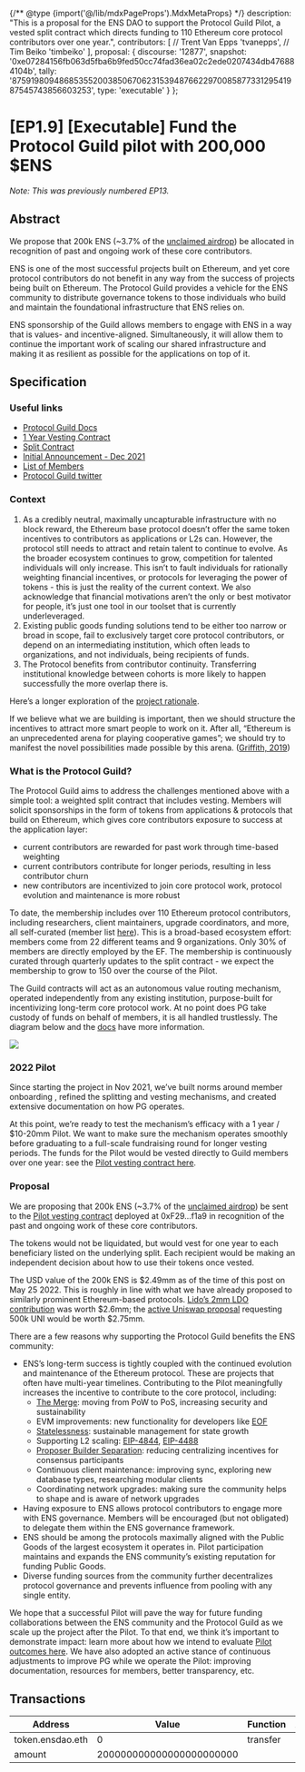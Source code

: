 {/** @type {import('@/lib/mdxPageProps').MdxMetaProps} */}
    description: "This is a proposal for the ENS DAO to support the Protocol Guild Pilot, a vested split contract which directs funding to 110 Ethereum core protocol contributors over one year.",
    contributors: [
        // Trent Van Epps
        'tvanepps',
        // Tim Beiko
        'timbeiko'
    ],
    proposal: {
        discourse: '12877',
        snapshot: '0xe07284156fb063d5fba6b9fed50cc74fad36ea02c2ede0207434db476884104b',
        tally: '8759198094868535520038506706231539487662297008587733129541987545743856603253',
        type: 'executable'
    }
};

# [EP1.9] [Executable] Fund the Protocol Guild pilot with 200,000 $ENS

_Note: This was previously numbered EP13._

## Abstract

We propose that 200k ENS (\~3.7% of the [unclaimed airdrop](https://twitter.com/ensdomains/status/1522066354387718144)) be allocated in recognition of past and ongoing work of these core contributors.

ENS is one of the most successful projects built on Ethereum, and yet core protocol contributors do not benefit in any way from the success of projects being built on Ethereum. The Protocol Guild provides a vehicle for the ENS community to distribute governance tokens to those individuals who build and maintain the foundational infrastructure that ENS relies on.

ENS sponsorship of the Guild allows members to engage with ENS in a way that is values- and incentive-aligned. Simultaneously, it will allow them to continue the important work of scaling our shared infrastructure and making it as resilient as possible for the applications on top of it.

## Specification

### Useful links

* [Protocol Guild Docs](https://protocol-guild.readthedocs.io/en/latest/index.html)
* [1 Year Vesting Contract](https://app.0xsplits.xyz/accounts/0xF29Ff96aaEa6C9A1fBa851f74737f3c069d4f1a9/)
* [Split Contract](https://app.0xsplits.xyz/accounts/0x84af3D5824F0390b9510440B6ABB5CC02BB68ea1/)
* [Initial Announcement - Dec 2021](https://stateful.mirror.xyz/mEDvFXGCKdDhR-N320KRtsq60Y2OPk8rHcHBCFVryXY)
* [List of Members](https://protocol-guild.readthedocs.io/en/latest/9-membership.html)
* [Protocol Guild twitter](https://twitter.com/ProtocolGuild)

### Context

1. As a credibly neutral, maximally uncapturable infrastructure with no block reward, the Ethereum base protocol doesn’t offer the same token incentives to contributors as applications or L2s can. However, the protocol still needs to attract and retain talent to continue to evolve. As the broader ecosystem continues to grow, competition for talented individuals will only increase. This isn’t to fault individuals for rationally weighting financial incentives, or protocols for leveraging the power of tokens - this is just the reality of the current context. We also acknowledge that financial motivations aren’t the only or best motivator for people, it’s just one tool in our toolset that is currently underleveraged.
2. Existing public goods funding solutions tend to be either too narrow or broad in scope, fail to exclusively target core protocol contributors, or depend on an intermediating institution, which often leads to organizations, and not individuals, being recipients of funds.
3. The Protocol benefits from contributor continuity. Transferring institutional knowledge between cohorts is more likely to happen successfully the more overlap there is.

Here’s a longer exploration of the [project rationale](https://protocol-guild.readthedocs.io/en/latest/1-proposal-rationale.html).

If we believe what we are building is important, then we should structure the incentives to attract more smart people to work on it. After all, “Ethereum is an unprecedented arena for playing cooperative games”; we should try to manifest the novel possibilities made possible by this arena. ([Griffith, 2019](https://medium.com/@virgilgr/ethereum-is-game-changing-technology-literally-d67e01a01cf8))

### What is the Protocol Guild?

The Protocol Guild aims to address the challenges mentioned above with a simple tool: a weighted split contract that includes vesting. Members will solicit sponsorships in the form of tokens from applications & protocols that build on Ethereum, which gives core contributors exposure to success at the application layer:

* current contributors are rewarded for past work through time-based weighting
* current contributors contribute for longer periods, resulting in less contributor churn
* new contributors are incentivized to join core protocol work, protocol evolution and maintenance is more robust

To date, the membership includes over 110 Ethereum protocol contributors, including researchers, client maintainers, upgrade coordinators, and more, all self-curated (member list [here](https://protocol-guild.readthedocs.io/en/latest/9-membership.html)). This is a broad-based ecosystem effort: members come from 22 different teams and 9 organizations. Only 30% of members are directly employed by the EF. The membership is continuously curated through quarterly updates to the split contract - we expect the membership to grow to 150 over the course of the Pilot.

The Guild contracts will act as an autonomous value routing mechanism, operated independently from any existing institution, purpose-built for incentivizing long-term core protocol work. At no point does PG take custody of funds on behalf of members, it is all handled trustlessly. The diagram below and the [docs](https://protocol-guild.readthedocs.io/en/latest/3-smart-contract.html) have more information.

![](/dao/proposals/1.9-1.png)

### 2022 Pilot

Since starting the project in Nov 2021, we’ve built norms around member onboarding , refined the splitting and vesting mechanisms, and created extensive documentation on how PG operates.

At this point, we’re ready to test the mechanism’s efficacy with a 1 year / $10-20mm Pilot. We want to make sure the mechanism operates smoothly before graduating to a full-scale fundraising round for longer vesting periods. The funds for the Pilot would be vested directly to Guild members over one year: see the [Pilot vesting contract here](https://app.0xsplits.xyz/accounts/0xF29Ff96aaEa6C9A1fBa851f74737f3c069d4f1a9/).

### Proposal

We are proposing that 200k ENS (\~3.7% of the [unclaimed airdrop](https://twitter.com/ensdomains/status/1522066354387718144)) be sent to the [Pilot vesting contract](https://app.0xsplits.xyz/accounts/0xF29Ff96aaEa6C9A1fBa851f74737f3c069d4f1a9/) deployed at 0xF29…f1a9 in recognition of the past and ongoing work of these core contributors.

The tokens would not be liquidated, but would vest for one year to each beneficiary listed on the underlying split. Each recipient would be making an independent decision about how to use their tokens once vested.

The USD value of the 200k ENS is $2.49mm as of the time of this post on May 25 2022. This is roughly in line with what we have already proposed to similarly prominent Ethereum-based protocols. [Lido’s 2mm LDO contribution](https://research.lido.fi/t/proposal-to-fund-the-protocol-guild-pilot-via-a-lido-grant/2016) was worth $2.6mm; the [active Uniswap proposal](https://gov.uniswap.org/t/governance-proposal-should-the-uniswap-community-participate-in-the-protocol-guild-pilot/16824) requesting 500k UNI would be worth $2.75mm.

There are a few reasons why supporting the Protocol Guild benefits the ENS community:

* ENS’s long-term success is tightly coupled with the continued evolution and maintenance of the Ethereum protocol. These are projects that often have multi-year timelines. Contributing to the Pilot meaningfully increases the incentive to contribute to the core protocol, including:
  * [The Merge](https://github.com/ethereum/pm/blob/master/Merge/mainnet-readiness.md): moving from PoW to PoS, increasing security and sustainability
  * EVM improvements: new functionality for developers like [EOF](https://notes.ethereum.org/@ipsilon/evm-object-format-overview)
  * [Statelessness](https://notes.ethereum.org/@gballet/Sy-a6T5St): sustainable management for state growth
  * Supporting L2 scaling: [EIP-4844](https://eips.ethereum.org/EIPS/eip-4844), [EIP-4488](https://eips.ethereum.org/EIPS/eip-4488)
  * [Proposer Builder Separation](https://notes.ethereum.org/@vbuterin/pbs\_censorship\_resistance): reducing centralizing incentives for consensus participants
  * Continuous client maintenance: improving sync, exploring new database types, researching modular clients
  * Coordinating network upgrades: making sure the community helps to shape and is aware of network upgrades
* Having exposure to ENS allows protocol contributors to engage more with ENS governance. Members will be encouraged (but not obligated) to delegate them within the ENS governance framework.
* ENS should be among the protocols maximally aligned with the Public Goods of the largest ecosystem it operates in. Pilot participation maintains and expands the ENS community’s existing reputation for funding Public Goods.
* Diverse funding sources from the community further decentralizes protocol governance and prevents influence from pooling with any single entity.

We hope that a successful Pilot will pave the way for future funding collaborations between the ENS community and the Protocol Guild as we scale up the project after the Pilot. To that end, we think it’s important to demonstrate impact: learn more about how we intend to evaluate [Pilot outcomes here](https://protocol-guild.readthedocs.io/en/latest/5-initial-pilot.html). We have also adopted an active stance of continuous adjustments to improve PG while we operate the Pilot: improving documentation, resources for members, better transparency, etc.

## Transactions

| Address          | Value                    | Function | Argument  | Value                |
| ---------------- | ------------------------ | -------- | --------- | -------------------- |
| token.ensdao.eth | 0                        | transfer | recipient | theprotocolguild.eth |
| amount           | 200000000000000000000000 |          |           |                      |
